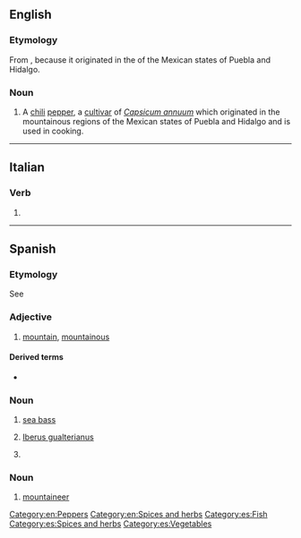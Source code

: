 {{also|Serrano}}
==English==
{{wikipedia|Serrano pepper}}

===Etymology===
From {{etyl|es|en}} {{m|en|serrano||mountainous}}, because it originated in the {{m|es|sierra|sierras|mountains}} of the Mexican states of Puebla and Hidalgo.

===Noun===
{{en-noun}}

# A [[chili]] [[pepper]], a [[cultivar]] of ''[[Capsicum annuum]]'' which originated in the mountainous regions of the Mexican states of Puebla and Hidalgo and is used in cooking.

[[Category:en:Peppers]]
[[Category:en:Spices and herbs]]

----

==Italian==

===Verb===
{{head|it|verb form}}

# {{inflection of|serrare||3|p|pres|indc|lang=it}}

----

==Spanish==

===Etymology===
See {{m|es|sierra}}

===Adjective===
{{es-adj|f=serrana}}

# [[mountain]], [[mountainous]]

====Derived terms====
* {{l|es|jamón serrano}}

===Noun===
{{es-noun|m}}

# [[sea bass]]
# {{lb|es|mollusc}} [[w:Iberus gualterianus|Iberus gualterianus]]
# {{l|en|serrano}} {{gloss|serrano chili}}

===Noun===
{{es-noun|m|f=serrana}}

# [[mountaineer]]

[[Category:es:Fish]]
[[Category:es:Spices and herbs]]
[[Category:es:Vegetables]]